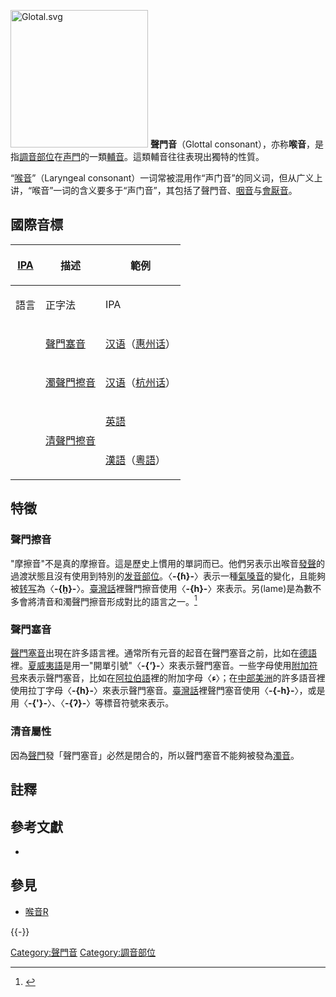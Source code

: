 {{關於|[[語音學|語音學]]中調音部位在[[声门|声门]]的一類[[辅音|辅音]]|从[[喉|喉]]部所发的包括[[咽音|咽音]]、[[會厭音|會厭音]]与本条目所讲之聲門音在内的辅音|喉輔音|一種運用泛音的唱法|喉音唱法|傳統[[音韻學|音韻學]]中按發音部位分類的一類聲母|五音 (音韻)}}
[[File:Glotal.svg|220px]]
{{发音部位}}
'''聲門音'''（Glottal consonant），亦称'''喉音'''，是指[[調音部位|調音部位]]在[[声門|声門]]的一類[[輔音|輔音]]。這類輔音往往表現出獨特的性質。

“[[喉音|喉音]]”（Laryngeal consonant）一词常被混用作“声门音”的同义词，但从广义上讲，“喉音”一词的含义要多于“声门音”，其包括了聲門音、[[咽音|咽音]]与[[會厭音|會厭音]]。

== 國際音標 ==
{| class=wikitable
|-
! rowspan="2" | [[國際音標|IPA]]
! rowspan="2" | 描述
! colspan="4" | 範例
|-
! 語言
! 正字法
! IPA
! 含義
|-
! style="font-size: 1.5em;" | {{IPA|ʔ}}
| [[聲門塞音|聲門塞音]]
| [[汉语|汉语]]（[[惠州话|惠州话]]）
| 一
| {{IPA|/ʔit/}}
| [[一|一]]
|-
! style="font-size: 1.5em;" | {{IPA|ɦ}}
| [[濁聲門擦音|濁聲門擦音]]
| [[汉语|汉语]]（[[杭州话|杭州话]]）
| 杭州/<font color="#FF0000">gh</font>aon tsei
| {{IPA|/ɦã.tsei/}}
| [[杭州|杭州]]
|-
! rowspan=2 style="font-size: 1.5em;" | {{IPA|h}}
|rowspan=2 | [[清聲門擦音|清聲門擦音]] 
| [[英語|英語]]
| <font color="#FF0000">h</font>at
| {{IPA|/hætʰ/}}
| 帽子
|-
| [[漢語|漢語]]（[[粵語|粵語]]）
| 哈/<font color="#FF0000">h</font>aa1
| {{IPA|/haː˥/}}
| 笑聲
|}

== 特徵 ==
=== 聲門擦音 ===
"摩擦音"不是真的摩擦音。這是歷史上慣用的單詞而已。他們另表示出喉音[[發聲|發聲]]的過渡狀態且沒有使用到特別的[[发音部位|发音部位]]。〈'''-{ɦ}-'''〉表示一種[[气声|氣嗓音]]的變化，且能夠被[[转写|转写]]為〈'''-{h̤}-'''〉。[[臺灣話|臺灣話]]裡聲門擦音使用〈'''-{h}-'''〉來表示。另{{le|裴韋語|Peve language}}(lame)是為數不多會將清音和濁聲門擦音形成對比的語言之一。<ref name="gr125">{{Harvcoltxt|Grønnum|2005|p=125}}</ref>

=== 聲門塞音 ===
[[聲門塞音|聲門塞音]]出現在許多語言裡。通常所有元音的起音在聲門塞音之前，比如在[[德語|德語]]裡。[[夏威夷語|夏威夷語]]是用一"開單引號"〈'''-{‘}-'''〉來表示聲門塞音。一些字母使用[[附加符号|附加符号]]來表示聲門塞音，比如在[[阿拉伯語|阿拉伯語]]裡的附加字母〈'''ء'''〉；在[[中部美洲|中部美洲]]的許多語音裡使用拉丁字母〈'''-{h}-'''〉來表示聲門塞音。[[臺灣話|臺灣話]]裡聲門塞音使用〈'''-{-h}-'''〉，或是用〈'''-{'}-'''〉、〈'''-{ʔ}-'''〉等標音符號來表示。

=== 清音屬性 ===
因為[[聲門|聲門]]發「聲門塞音」必然是閉合的，所以聲門塞音不能夠被發為[[濁音|濁音]]。

==註釋==
{{reflist}}

== 參考文獻 ==
{{refbegin}}
* {{cite book |authorlink=:en:Peter Ladefoged |last=Ladefoged |first=Peter |authorlink2=:en:Ian Maddieson |last2=Maddieson|first2=Ian |year=1996 | page= |title=The Sounds of the World's Languages |location=Oxford |publisher=Blackwell |id=ISBN 0-631-19814-8}}
{{refend}}

== 參見 ==
* [[喉音R|喉音R]]
{{-}}
{{国际音标导航|state=collapsed}}

[[Category:聲門音|Category:聲門音]]
[[Category:調音部位|Category:調音部位]]
